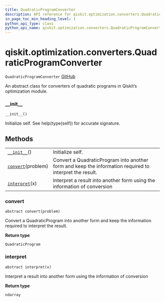 ```yaml
---
title: QuadraticProgramConverter
description: API reference for qiskit.optimization.converters.QuadraticProgramConverter
in_page_toc_min_heading_level: 1
python_api_type: class
python_api_name: qiskit.optimization.converters.QuadraticProgramConverter
---
```


# qiskit.optimization.converters.QuadraticProgramConverter

<span id="qiskit.optimization.converters.QuadraticProgramConverter" />

`QuadraticProgramConverter` [GitHub](https://github.com/qiskit-community/qiskit-aqua/tree/stable/0.9/qiskit/optimization/converters/quadratic_program_converter.py "view source code")

An abstract class for converters of quadratic programs in Qiskit’s optimization module.

### \_\_init\_\_

<span id="qiskit.optimization.converters.QuadraticProgramConverter.__init__" />

`__init__()`

Initialize self. See help(type(self)) for accurate signature.

## Methods

|                                                                                                                                                            |                                                                                                         |
| ---------------------------------------------------------------------------------------------------------------------------------------------------------- | ------------------------------------------------------------------------------------------------------- |
| [`__init__`](#qiskit.optimization.converters.QuadraticProgramConverter.__init__ "qiskit.optimization.converters.QuadraticProgramConverter.__init__")()     | Initialize self.                                                                                        |
| [`convert`](#qiskit.optimization.converters.QuadraticProgramConverter.convert "qiskit.optimization.converters.QuadraticProgramConverter.convert")(problem) | Convert a QuadraticProgram into another form and keep the information required to interpret the result. |
| [`interpret`](#qiskit.optimization.converters.QuadraticProgramConverter.interpret "qiskit.optimization.converters.QuadraticProgramConverter.interpret")(x) | Interpret a result into another form using the information of conversion                                |

### convert

<span id="qiskit.optimization.converters.QuadraticProgramConverter.convert" />

`abstract convert(problem)`

Convert a QuadraticProgram into another form and keep the information required to interpret the result.

**Return type**

`QuadraticProgram`

### interpret

<span id="qiskit.optimization.converters.QuadraticProgramConverter.interpret" />

`abstract interpret(x)`

Interpret a result into another form using the information of conversion

**Return type**

`ndarray`

